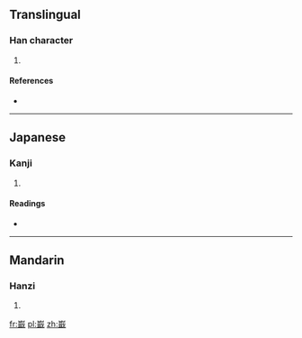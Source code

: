 ==Translingual==

===Han character===
{{Han char|rn=46|rad=山|as=13|sn=16|four=2215<sub>3</sub>|canj=山口十戈 (URJI)}}

# {{defn|Han|sort=山13}}

====References====
* {{Han ref|kx=0320.370|dkj=08525|hdz=10800.100|uh=5DAF|ud=23983|bh=E969|bd=59753}}

----

==Japanese==

===Kanji===
{{ja-kanji|grade=|rs=山13}}

# {{defn|lang=ja|sort=山13}}

====Readings====
* {{ja-readings|on=[[しう]] (shiu), [[さう]] (sau)|kun=}}

----

==Mandarin==

===Hanzi===
{{cmn-hanzi|pin=[[jí]] ([[ji2]])|wg=chi<sup>2</sup>}}

# {{defn|lang=cmn|sort=山13}}

[[fr:嶯]]
[[pl:嶯]]
[[zh:嶯]]